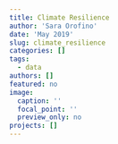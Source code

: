 ```yaml
---
title: Climate Resilience
author: 'Sara Orofino'
date: 'May 2019'
slug: climate_resilience
categories: []
tags:
  - data
authors: []
featured: no
image:
  caption: ''
  focal_point: ''
  preview_only: no
projects: []
---
```


